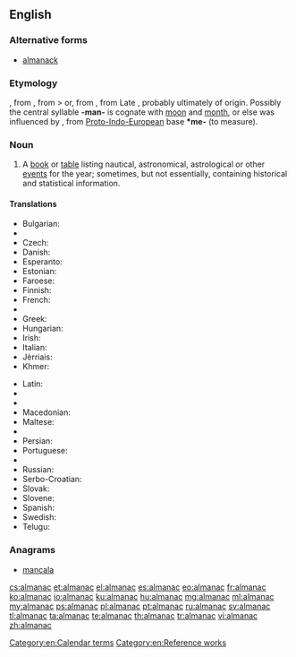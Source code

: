 ==English==

{{wikipedia}}

===Alternative forms===
* [[almanack]]

===Etymology===
{{etyl|fro}} {{term|almanach|lang=fro}}, from {{etyl|ML.}} {{term|almanachus|lang=la}}, from {{etyl|xaa}} {{term||tr=almanak||almanac, calendar}} > or, from {{etyl|ar}} {{term|مناخ|المناخ|sc=Arab|tr=al-manāx|lang=ar|climate}}, from Late {{etyl|grc}} {{term|ἀλμενιχιακά||calendar|sc=polytonic|lang=grc}}, probably ultimately of {{etyl|cop}} origin. Possibly the central syllable '''-man-''' is cognate with [[moon]] and [[month]], or else was influenced by {{etyl|ine-pro|en}} {{recons|mens-||moon, month|lang=ine-pro}}, from [[Proto-Indo-European]] base '''*me-''' (to measure).

===Noun===
{{en-noun}}

# {{astronomy|navigation}} A [[book]] or [[table]] listing nautical, astronomical, astrological or other [[event]]s for the year; sometimes, but not essentially, containing historical and statistical information.

====Translations====
{{trans-top|book or table listing astronomical, nautical or other events for the year}}
* Bulgarian: {{t+|bg|алманах|m|tr=almanáh}}
* {{trreq|Catalan}}
* Czech: {{t+|cs|almanach|m}}
* Danish: {{t-|da|almanak|c}}
* Esperanto: {{t-|eo|almanako}}
* Estonian: {{t-|et|almanahh}}
* Faroese: {{t+|fo|álmanakki|m}}
* Finnish: {{t-|fi|almanakka}}
* French: {{t+|fr|almanach|m}}
* {{trreq|German}}
* Greek: {{t+|el|αλμανάκ|n|tr=almanák}}
* Hungarian: {{t+|hu|almanach}}
* Irish: {{t-|ga|almanag|m}}
* Italian: {{t+|it|almanacco|m}}
* Jèrriais: {{tø|roa-jer|almonnas|m}}
* Khmer: {{t-|km|មហាសង្ក្រាន្ត|tr=mea’haa sɑngkraan|sc=Khmr}}
{{trans-mid}}
* Latin: {{t-|la|almanacus|m}}
* {{trreq|Latvian}}
* {{trreq|Lithuanian}}
* Macedonian: {{t-|mk|алманах|m|tr=álmanah|sc=Cyrl}}
* Maltese: {{t-|mt|almanak|m}}
* {{trreq|Occitan}}
* Persian: {{t+|fa|زیگ|tr=zig}}
* Portuguese: {{t+|pt|almanaque|m}}
* {{trreq|Romanian}}
* Russian: {{t+|ru|альманах|m|tr=al’manáx}}
* Serbo-Croatian: {{t-|sh|almanah|m}}
* Slovak: {{t-|sk|almanach|m}}
* Slovene: {{t-|sl|almanah|m}}
* Spanish: {{t+|es|almanaque|m}}
* Swedish: {{t+|sv|almanacka|c}}
* Telugu: {{t+|te|పంచాంగము}}
{{trans-bottom}}

===Anagrams===
* [[mancala#English|mancala]]

[[Category:en:Calendar terms]]
[[Category:en:Reference works]]

[[cs:almanac]]
[[et:almanac]]
[[el:almanac]]
[[es:almanac]]
[[eo:almanac]]
[[fr:almanac]]
[[ko:almanac]]
[[io:almanac]]
[[ku:almanac]]
[[hu:almanac]]
[[mg:almanac]]
[[ml:almanac]]
[[my:almanac]]
[[ps:almanac]]
[[pl:almanac]]
[[pt:almanac]]
[[ru:almanac]]
[[sv:almanac]]
[[tl:almanac]]
[[ta:almanac]]
[[te:almanac]]
[[th:almanac]]
[[tr:almanac]]
[[vi:almanac]]
[[zh:almanac]]